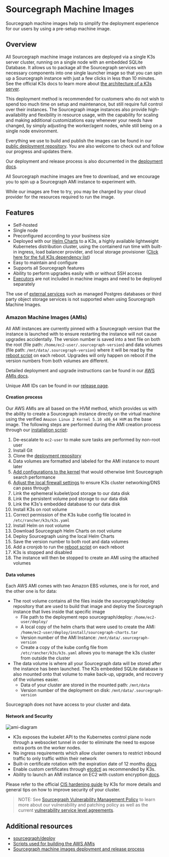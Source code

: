 # Sourcegraph Machine Images

Sourcegraph machine images help to simplify the deployment experience for our users by using a pre-setup machine image.

## Overview

All Sourcegraph machine image instances are deployed via a single K3s server cluster, running on a single node with an embedded SQLite Database. It allows us to package all the Sourcegraph services with necessary components into one single launcher image so that you can spin up a Sourcegraph instance with just a few clicks in less than 10 minutes. See the official K3s docs to learn more about [the architecture of a K3s server](https://docs.k3s.io/architecture).

This deployment method is recommended for customers who do not wish to spend too much time on setup and maintenance, but still require full control over their instances. The Sourcegraph image instances also provide high-availability and flexibility in resource usage, with the capability for scaling and making additional customizations easy whenever your needs have changed, by simply adjusting the worker/agent nodes, while still being on a single node environment.

Everything we use to build and publish the images can be found in our [public deployment repository](https://sourcegraph.com/github.com/sourcegraph/deploy). You are also welcome to check out and follow our progress and updates there.

Our deployment and release process is also documented in the [deployment docs](https://sourcegraph.com/github.com/sourcegraph/deploy@v4.0.1/-/blob/doc/development.md).

All Sourcegraph machine images are free to download, and we encourage you to spin up a Sourcegraph AMI instance to experiment with.

<Callout type="note">While our images are free to try, you may be charged by your cloud provider for the resources required to run the image.</Callout>

## Features

- Self-hosted
- Single node
- Preconfigured according to your business size
- Deployed with our [Helm Charts](https://sourcegraph.com/github.com/sourcegraph/deploy-sourcegraph-helm) to a K3s, a highly available lightweight Kubernetes distribution cluster, using the containerd run time with built-in ingress, load balancer provider, and local storage provisioner ([Click here for the full K3s dependency list](https://sourcegraph.com/github.com/k3s-io/k3s#what-is-this))
- Easy to maintain and configure
- Supports all Sourcegraph features
- Ability to perform upgrades easily with or without SSH access
- [Executors](../executors) are not included in machine images and need to be deployed separately

<Callout type="note">The use of [external services](../external_services/) such as managed Postgres databases or third party object storage services is not supported when using Sourcegraph Machine Images.</Callout>

### Amazon Machine Images (AMIs)

All AMI instances are currently pinned with a Sourcegraph version that the instance is launched with to ensure restarting the instance will not cause upgrades accidentally. The version number is saved into a text file on both the root (file path: `/home/ec2-user/.sourcegraph-version`) and data volumes (file path: `/mnt/data/.sourcegraph-version`) where it will be read by the [reboot script](https://sourcegraph.com/github.com/sourcegraph/deploy@v5.2.5/-/blob/install/reboot.sh) on each reboot. Upgrades will only happen on reboot if the version numbers from both volumes are different.

Detailed deployment and upgrade instructions can be found in our [AWS AMIs docs](./machine-images/aws-ami).

Unique AMI IDs can be found in our [release page](https://github.com/sourcegraph/deploy/releases).

#### Creation process

Our AWS AMIs are all based on the HVM method, which provides us with the ability to create a Sourcegraph instance directly on the virtual machine using the verified `Amazon Linux 2 Kernel 5.10 x86_64 HVM` as the base image. The following steps are performed during the AMI creation process through our [installation script](https://sourcegraph.com/github.com/sourcegraph/deploy@v4.0.1/-/blob/install/install.sh):

1. De-escalate to `ec2-user` to make sure tasks are performed by non-root user
2. Install Git
3. Clone the [deployment repository](https://github.com/sourcegraph/deploy)
4. Data volumes are formatted and labeled for the AMI instance to mount later
5. [Add configurations to the kernel](https://sourcegraph.com/github.com/sourcegraph/deploy@v4.0.1/-/blob/install/install.sh?L64-73) that would otherwise limit Sourcegraph search performance
6. [Adjust the local firewall settings](https://sourcegraph.com/github.com/sourcegraph/deploy@v4.0.1/-/blob/install/install.sh?L78-84) to ensure K3s cluster networking/DNS can pass through
7. Link the ephemeral kubelet/pod storage to our data disk
8. Link the persistent volume pod storage to our data disk
9. Link the K3s's embedded database to our data disk
10. Install K3s on root volume
11. Correct permission of the K3s kube config file located in `/etc/rancher/k3s/k3s.yaml`
12. Install Helm on root volume
13. Download Sourcegraph Helm Charts on root volume
14. Deploy Sourcegraph using the local Helm Charts
15. Save the version number to both root and data volumes
16. Add a cronjob to run the [reboot script](https://sourcegraph.com/github.com/sourcegraph/deploy@v4.0.1/-/blob/install/reboot.sh) on each reboot
17. K3s is stopped and disabled
18. The instance will then be stopped to create an AMI using the attached volumes

#### Data volumes

Each AWS AMI comes with two Amazon EBS volumes, one is for root, and the other one is for data:

- The root volume contains all the files inside the sourcegraph/deploy repository that are used to build that image and deploy the Sourcegraph instance that lives inside that specific image
  - File path to the deployment repo sourcegraph/deploy: `/home/ec2-user/deploy/`
  - A local copy of the helm charts that were used to create the AMI: `/home/ec2-user/deploy/install/sourcegraph-charts.tar`
  - Version number of the AMI Instance: `/mnt/data/.sourcegraph-version`
  - Create a copy of the kube config file from `/etc/rancher/k3s/k3s.yaml` allows you to manage the k3s cluster from outside the cluster
- The data volume is where all your Sourcegraph data will be stored after the instance has been launched. The K3s embedded SQLite database is also mounted onto that volume to make back-up, upgrade, and recovery of the volumes easier.
  - Data of your cluster are stored in the mounted path: `/mnt/data`
  - Version number of the deployment on disk: `/mnt/data/.sourcegraph-version`

Sourcegraph does not have access to your cluster and data.

#### Network and Security

<img src="https://user-images.githubusercontent.com/68532117/195904844-9257c7cd-f9b2-4d15-9c7f-a2d66a42c5df.png" alt="ami-diagram"/>

- K3s exposes the kubelet API to the Kubernetes control plane node through a websocket tunnel in order to eliminate the need to expose extra ports on the worker nodes.
- No ingress requirements which allow cluster owners to restrict inbound traffic to only traffic within their network
- Built-in certificate rotation with the expiration date of 12 months [docs](https://docs.k3s.io/advanced)
- Enable custom certificates through [etcdctl](https://docs.k3s.io/advanced#using-etcdctl) as recommended by K3s.
- Ability to launch an AMI instance on EC2 with custom encryption [docs](https://docs.aws.amazon.com/AWSEC2/latest/UserGuide/AMIEncryption.html#AMI-encryption-launch).

Please refer to the official [CIS hardening guide](https://docs.k3s.io/security/hardening-guide) by K3s for more details and general tips on how to improve security of your cluster.

> NOTE: See [Sourcegraph Vulnerability Management Policy](https://handbook.sourcegraph.com/departments/engineering/dev/policies/vulnerability-management-policy/#vulnerability-service-level-agreements) to learn more about our vulnerability and patching policy as well as the current [vulnerability service level agreements](https://handbook.sourcegraph.com/departments/engineering/dev/policies/vulnerability-management-policy/#vulnerability-service-level-agreements).

## Additional resources

- [sourcegraph/deploy](https://sourcegraph.com/github.com/sourcegraph/deploy)
- [Scripts used for building the AWS AMIs](https://sourcegraph.com/github.com/sourcegraph/deploy@v4.0.1/-/blob/install/install.sh)
- [Sourcegraph machine images deployment and release process](https://sourcegraph.com/github.com/sourcegraph/deploy@v4.0.1/-/blob/doc/development.md)
